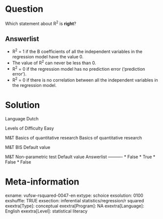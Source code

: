 Question
========
Which statement about R<sup>2</sup> is **right**?

Answerlist
----------
* R<sup>2</sup> = 1 if the B coefficients of all the independent variables in the regression model have the value 0.
* The value of R<sup>2</sup> can never be less than 0.
* R<sup>2</sup> = 0 if the regression model has no prediction error ('prediction error').
* R<sup>2</sup> = 0 if there is no correlation between all the independent variables in the regression model.

Solution
========

Language Dutch

Levels of Difficulty Easy

M&T Basics of quantitative research Basics of quantitative research

M&T BIS Default value

M&T Non-parametric test Default value
Answerlist
----------
* False
* True
* False
* False

Meta-information
================
exname: vufsw-rsquared-0047-en
extype: schoice
exsolution: 0100
exshuffle: TRUE
exsection: inferential statistics/regression/r squared
exextra[Type]: conceptual
exextra[Program]: NA
exextra[Language]: English
exextra[Level]: statistical literacy

